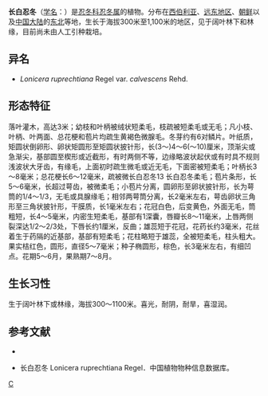{{Speciesbox 
| genus = Lonicera
| species = ruprechtiana
| image = Lonicera ruprechtiana 2017-04-17 7424.jpg
| authority = Regel
| subdivision_ranks =[[变种|变种]]
| subdivision =
* 长白忍冬 ''L. r.'' var. ''ruprechtiana''
* [[光枝长白忍冬|光枝长白忍冬]] ''L. r.'' var. ''calvescens''}}

'''长白忍冬'''（[[学名|学名]]：{{lang|la|''Lonicera ruprechtiana''}}）是[[忍冬科|忍冬科]][[忍冬属|忍冬属]]的植物。分布在[[西伯利亚|西伯利亚]]、[[远东地区|远东地区]]、[[朝鲜|朝鲜]]以及[[中国大陆|中国大陆]]的[[中国东北地区|东北]]等地，生长于海拔300米至1,100米的地区，见于阔叶林下和林缘，目前尚未由人工引种栽培。

== 异名 ==
* ''Lonicera ruprechtiana'' Regel var. ''calvescens'' Rehd.

==形态特征==

落叶灌木，高达3米；幼枝和叶柄被绒状短柔毛，枝疏被短柔毛或无毛；凡小枝、叶柄、叶两面、总花梗和苞片均疏生黄褐色微腺毛。冬芽约有6对鳞片。叶纸质，矩圆状倒卵形、卵状矩圆形至矩圆状披针形，长(3～)4～6(～10)厘米，顶渐尖或急渐尖，基部圆至楔形或近截形，有时两侧不等，边缘略波状起伏或有时具不规则浅波状大牙齿，有缘毛，上面初时疏生微毛或近无毛，下面密被短柔毛；叶柄长3～8毫米；总花梗长6～12毫米，疏被微长白忍冬13
长白忍冬柔毛；苞片条形，长5～6毫米，长超过萼齿，被微柔毛；小苞片分离，圆卵形至卵状披针形，长为萼筒的1/4～1/3，无毛或具腺缘毛；相邻两萼筒分离，长2毫米左右，萼齿卵状三角形至三角状披针形，干膜质，长1毫米左右；花冠白色，后变黄色，外面无毛，筒粗短，长4～5毫米，内密生短柔毛，基部有1深囊，唇瓣长8～11毫米，上唇两侧裂深达1/2～2/3处，下唇长约1厘米，反曲；雄蕊短于花冠，花药长约3毫米，花丝着生于药隔的近基部，基部有短柔毛；花柱略短于雄蕊，全被短柔毛，柱头粗大。果实桔红色，圆形，直径5～7毫米；种子椭圆形，棕色，长3毫米左右，有细凹点。花期5～6月，果熟期7～8月。

==生长习性==

生于阔叶林下或林缘，海拔300～1100米。喜光，耐阴，耐旱，喜湿润。

== 参考文献 ==

<div class="references-small">
* {{cite web| url =http://www.bioinfo.cn/db05/KmzwSpecies.php?action=view&id=3527| title =长白忍冬（原变种）| work =《中国高等植物数据库全库》| publisher =中国科学院微生物研究所| author =昆明植物研究所| accessdate =2009-02-24| deadurl =yes| archiveurl =https://web.archive.org/web/20160305013957/http://www.bioinfo.cn/db05/KmzwSpecies.php?action=view&id=3527| archivedate =2016-03-05}}
</div>
*长白忍冬 Lonicera ruprechtiana Regel．中国植物物种信息数据库。
{{Taxonbar|from=Q15226568}}

[[Category:忍冬属|C]]
